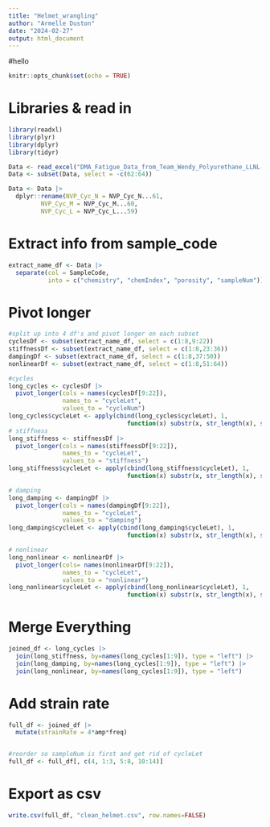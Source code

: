 ```yaml
---
title: "Helmet_wrangling"
author: "Armelle Duston"
date: "2024-02-27"
output: html_document
---
```


#hello 

```r
knitr::opts_chunk$set(echo = TRUE)
```

# Libraries & read in 
```r
library(readxl)
library(plyr)
library(dplyr)
library(tidyr)

Data <- read_excel("DMA_Fatigue_Data_from_Team_Wendy_Polyurethane_LLNL-MI-860456.xlsx", skip=3)
Data <- subset(Data, select = -c(62:64))

Data <- Data |>
  dplyr::rename(NVP_Cyc_N = NVP_Cyc_N...61,
         NVP_Cyc_M = NVP_Cyc_M...60,
         NVP_Cyc_L = NVP_Cyc_L...59)
```

# Extract info from sample_code
```r
extract_name_df <- Data |> 
  separate(col = SampleCode,
           into = c("chemistry", "chemIndex", "porosity", "sampleNum"))

```

# Pivot longer
```r
#split up into 4 df's and pivot longer on each subset
cyclesDf <- subset(extract_name_df, select = c(1:8,9:22))
stiffnessDf <- subset(extract_name_df, select = c(1:8,23:36))
dampingDf <- subset(extract_name_df, select = c(1:8,37:50))
nonlinearDf <- subset(extract_name_df, select = c(1:8,51:64))

#cycles
long_cycles <- cyclesDf |>
  pivot_longer(cols = names(cyclesDf[9:22]),
               names_to = "cycleLet",
               values_to = "cycleNum")
long_cycles$cycleLet <- apply(cbind(long_cycles$cycleLet), 1, 
                                 function(x) substr(x, str_length(x), str_length(x)))
# stiffness
long_stiffness <- stiffnessDf |>
  pivot_longer(cols = names(stiffnessDf[9:22]),
               names_to = "cycleLet",
               values_to = "stiffness") 
long_stiffness$cycleLet <- apply(cbind(long_stiffness$cycleLet), 1, 
                                 function(x) substr(x, str_length(x), str_length(x)))

# damping
long_damping <- dampingDf |>
  pivot_longer(cols = names(dampingDf[9:22]),
               names_to = "cycleLet",
               values_to = "damping") 
long_damping$cycleLet <- apply(cbind(long_damping$cycleLet), 1, 
                                 function(x) substr(x, str_length(x), str_length(x)))

# nonlinear
long_nonlinear <- nonlinearDf |>
  pivot_longer(cols= names(nonlinearDf[9:22]),
               names_to = "cycleLet",
               values_to = "nonlinear") 
long_nonlinear$cycleLet <- apply(cbind(long_nonlinear$cycleLet), 1, 
                                 function(x) substr(x, str_length(x), str_length(x)))

```

# Merge Everything
```r
joined_df <- long_cycles |>
  join(long_stiffness, by=names(long_cycles[1:9]), type = "left") |>
  join(long_damping, by=names(long_cycles[1:9]), type = "left") |>
  join(long_nonlinear, by=names(long_cycles[1:9]), type = "left") 

```

# Add strain rate
```r

full_df <- joined_df |>
  mutate(strainRate = 4*amp*freq)


#reorder so sampleNum is first and get rid of cycleLet
full_df <- full_df[, c(4, 1:3, 5:8, 10:14)]

```

# Export as csv
```r
write.csv(full_df, "clean_helmet.csv", row.names=FALSE)
```


